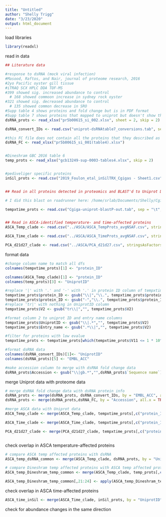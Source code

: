 ```yaml
---
title: "Untitled"
author: "Shelly Trigg"
date: "3/23/2020"
output: html_document
---
```


load libraries
```r
library(readxl)
```

read in data
```r
## Literature data

#response to dsRNA (mock viral infection)
#Masood, Raftos, and Nair, journal of proteome research, 2016
#2yo Pacific oyster gill tissue
#iTRAQ SCX HPLC DDA TOF-MS
#399 showed sig. increased abundance to control
  # 168 showed commoon increase in sydney rock oyster
#321 showed sig. decreased abundance to control
  # 135 showed common decrease in SRO
#Supp table 4 shows proteins and fold change but is in PDF format
#Supp table 7 shows proteins that mapped to uniprot but doesn't show their FC
dsRNA_prots <- read_xlsx("pr5b00615_si_002.xlsx", sheet = 2, skip = 2)

dsRNA_convert_IDs <- read.csv("uniprot-dsRNAtable7_conversions.tab", sep = "\t", header = TRUE, stringsAsFactors = FALSE)

#this FC file does not contain all the proteins that they described as increased or decreased, only contains 150/256 that show increase and 244/243 that show decrease
dsRNA_FC <- read_xlsx("pr5b00615_si_001(table4).xlsx")


#Dineshram GBC 2016 table 6
temp_prots <- read_xlsx("gcb13249-sup-0003-tables4.xlsx", skip = 2)


#pediveliger specific proteins
inSil_prots <- read.csv("2019_Foulon_etal_inSilTRX_Cgigas - Sheet1.csv", header = TRUE, stringsAsFactors = FALSE)


## Read in all proteins detected in proteomics and BLAST'd to Uniprot DB **for C.gigas**. Need the Uniprot IDs from this table for matching the temperature- and time-affected proteins to.

# I did this blast on roadrunner here: /home/srlab/Documents/Shelly/Cgigas/Cgiga-uniprot-blastP-out.tab 

tempxtime_prots <- read.csv("Cgiga-uniprot-blastP-out.tab", sep = "\t", header = FALSE, stringsAsFactors = FALSE)


## Read in ASCA-identified temperature- and time-affected proteins
ASCA_Temp_clade <- read.csv("../ASCA/ASCA_TempProts_avgNSAF.csv", stringsAsFactors = FALSE)

ASCA_Time_clade <- read.csv("../ASCA/ASCA_TimeProts_avgNSAF.csv", stringsAsFactors = FALSE)

PCA_d21d27_clade <- read.csv("../ASCA/PCA_d21d27.csv", stringsAsFactors = FALSE)
```

format data
```r

#change column name to match all dfs
colnames(tempxtime_prots)[1] <- "protein_ID"

colnames(ASCA_Temp_clade)[1] <- "protein_ID"
colnames(temp_prots)[3] <- "UniprotID"

#replace '|' with '.' and '-' with '.' in protein ID column of tempxtime_prots df
tempxtime_prots$protein_ID <- gsub("\\|","\\.", tempxtime_prots$protein_ID)
tempxtime_prots$protein_ID <- gsub("-","\\.", tempxtime_prots$protein_ID)
#replace 'tr|' with nothing in UniprotID column
tempxtime_prots$V2 <- gsub("tr\\|","", tempxtime_prots$V2)

#format column 2 to uniprot ID and entry name columns
tempxtime_prots$UniprotID <- gsub("\\|.*","", tempxtime_prots$V2)
tempxtime_prots$Entry_name <- gsub(".*\\|","", tempxtime_prots$V2)

#filter for proteins with low evalue
tempxtime_prots <- tempxtime_prots[which(tempxtime_prots$V11 <= 1 * 10^(-10)),]

#format dsRNA data
colnames(dsRNA_convert_IDs)[1]<- "UniprotID"
colnames(dsRNA_prots)[5] <- "EMBL_ACC"

#make accession column to merge with dsRNA fold change data
dsRNA_prots$Accession <- gsub("\\|gb.*","",dsRNA_prots$`Sequence name`) 

```



merge Uniprot data with proteome data
```r

# merge dsRNA fold change data with dsRNA protein info
dsRNA_prots <- merge(dsRNA_prots, dsRNA_convert_IDs, by = "EMBL_ACC", all.x = TRUE)
dsRNA_prots <- merge(dsRNA_prots,dsRNA_FC, by = "Accession", all.x = TRUE)

#merge ASCA data with Uniprot data
ASCA_Temp_clade <- merge(ASCA_Temp_clade, tempxtime_prots[,c("protein_ID", "UniprotID", "Entry_name")], by = "protein_ID")

ASCA_Time_clade <- merge(ASCA_Time_clade, tempxtime_prots[,c("protein_ID", "UniprotID", "Entry_name")], by = "protein_ID")

PCA_d21d27_clade <- merge(PCA_d21d27_clade, tempxtime_prots[,c("protein_ID", "UniprotID", "Entry_name")], by = "protein_ID")



```


check overlap in ASCA temperature-affected proteins
```r
# compare ASCA temp affected proteins with dsRNA
ASCA_temp_dsRNA_common <- merge(ASCA_Temp_clade, dsRNA_prots, by = "UniprotID")

# compare Dineshram temp affected proteins with ASCA temp affected proteins
ASCA_temp_Dineshram_temp_common <- merge(ASCA_Temp_clade, temp_prots[,c(1,3:4,grep("Average:T", colnames(temp_prots)))], by = "UniprotID")

ASCA_temp_Dineshram_temp_common[,21:24] <- apply(ASCA_temp_Dineshram_temp_common[,21:24],2, as.numeric)
```


check overlap in ASCA time-affected proteins
```r
ASCA_time_inSil <- merge(ASCA_Time_clade, inSil_prots, by = "UniprotID")
```


check for abundance changes in the same direction



